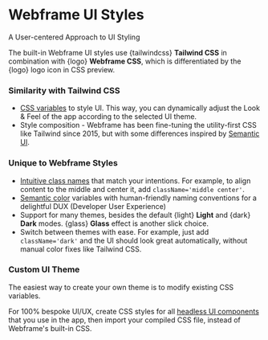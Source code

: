 

# Webframe UI Styles

<Callout type='info' emoji="🪄">
  A User-centered Approach to UI Styling
</Callout>

The built-in Webframe UI styles use {tailwindcss} **Tailwind CSS** in combination with {logo} **Webframe CSS**, which is differentiated by the {logo} logo icon in CSS preview.

### Similarity with Tailwind CSS

- [CSS variables](/docs/ui/styles/variables) to style UI. This way, you can dynamically adjust the Look & Feel of the app according to the selected UI theme.
- Style composition - Webframe has been fine-tuning the utility-first CSS like Tailwind since 2015, but with some differences inspired by [Semantic UI](https://semantic-ui.com/).

### Unique to Webframe Styles

- [Intuitive class names](/docs/ui/styles/classes) that match your intentions. For example, to align content to the middle and center it, add `className='middle center'`.
- [Semantic color](/docs/ui/styles/colors) variables with human-friendly naming conventions for a delightful DUX (Developer User Experience)
- Support for many themes, besides the default {light} **Light** and {dark} **Dark** modes. {glass} **Glass** effect is another slick choice.
- Switch between themes with ease. For example, just add `className='dark'` and the UI should look great automatically, without manual color fixes like Tailwind CSS.

### Custom UI Theme

The easiest way to create your own theme is to modify existing CSS variables.

For 100% bespoke UI/UX, create CSS styles for all [headless UI components](/docs/ui/components) that you use in the app, then import your compiled CSS file, instead of Webframe's built-in CSS.

